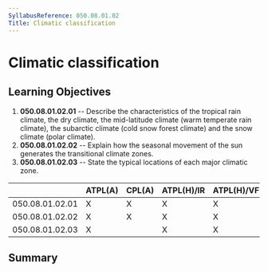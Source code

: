 ```yaml
---
SyllabusReference: 050.08.01.02
Title: Climatic classification
---
```


# Climatic classification

## Learning Objectives

1.  **050.08.01.02.01** -- Describe the characteristics of the tropical rain
    climate, the dry climate, the mid-latitude climate (warm temperate rain
    climate), the subarctic climate (cold snow forest climate) and the snow
    climate (polar climate).
2.  **050.08.01.02.02** -- Explain how the seasonal movement of the sun generates
    the transitional climate zones.
3.  **050.08.01.02.03** -- State the typical locations of each major climatic
    zone.

|                 | ATPL(A) | CPL(A) | ATPL(H)/IR | ATPL(H)/VFR | CPL(H) | IR  | CBIR(A) |
| --------------- | ------- | ------ | ---------- | ----------- | ------ | --- | ------- |
| 050.08.01.02.01 | X       | X      | X          | X           | X      |     |         |
| 050.08.01.02.02 | X       | X      | X          | X           | X      |     |         |
| 050.08.01.02.03 | X       |        | X          | X           |        |     |         |

## Summary
